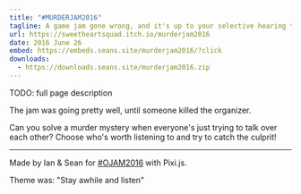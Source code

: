 ```yaml
---
title: "#MURDERJAM2016"
tagline: A game jam gone wrong, and it's up to your selective hearing to solve the mystery!
url: https://sweetheartsquad.itch.io/murderjam2016
date: 2016 June 26
embed: https://embeds.seans.site/murderjam2016/?click
downloads:
  - https://downloads.seans.site/murderjam2016.zip
---
```


TODO: full page description



The jam was going pretty well, until someone killed the organizer.

Can you solve a murder mystery when everyone's just trying to talk over each other? Choose who's worth listening to and try to catch the culprit!

---

Made by Ian & Sean for [#OJAM2016](http://www.ojam.ca/) with Pixi.js.<br>

Theme was: "Stay awhile and listen"
